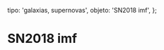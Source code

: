 
  tipo: 'galaxias, supernovas',
  objeto: 'SN2018 imf',
};

# SN2018 imf

<Imagen
  src="registro/sn2018-imf_20181116_sn-2018imf_20181116_gjcb.jpg"
  fecha="20181116"
  desc="7*120s b1"
/>
